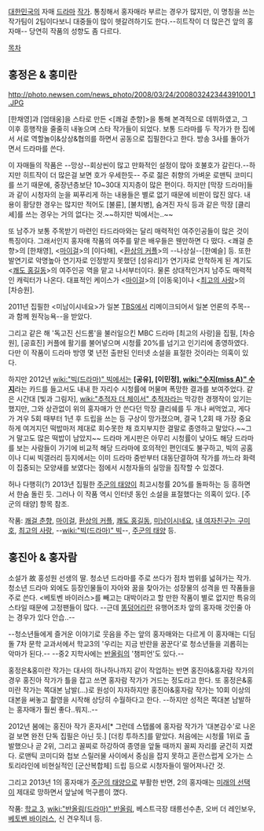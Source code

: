 [[대한민국]]의 자매 [[드라마]] [[작가]]. 통칭해서 홍자매라 부르는 경우가 많지만, 이 명칭을 쓰는 작가팀이 2팀이다보니 대중들이 많이 헷갈려하기도 한다.--히트작이 더 많은건 앞의 홍자매-- 당연히 작품의 성향도 좀 다르다.

[[목차]]
== 홍정은 & 홍미란 ==
http://photo.newsen.com/news_photo/2008/03/24/200803242344391001_1.JPG

[한채영]과 [엄태웅]을 스타로 만든 <[쾌걸 춘향]>을 통해 본격적으로 데뷔하였고, 그 이후 흥행작을 줄줄히 내놓으며 스타 작가들이 되었다. 보통 드라마를 두 작가가 한 집에서 서로 역할놀이&상상&협의를 하면서 공동으로 집필한다고 한다. 방송 3사를 돌아가면서 드라마를 쓴다.

이 자매들의 작품은 --망상--회상씬이 많고 만화적인 설정이 많아 호불호가 갈린다.--하지만 히트작이 더 많은걸 보면 호가 우세한듯-- 주로 젊은 취향의 가벼운 로맨틱 코미디를 쓰기 때문에, 중장년층보단 10~30대 지지층이 많은 편이다. 하지만 [막장 드라마]들과 같이 시청자의 눈을 찌푸리게 하는 내용들은 별로 없기 때문에 비판이 많진 않다. 내용이 황당한 경우는 많지만 적어도 [불륜], [불치병], 숨겨진 자식 등과 같은 막장 [클리셰]를 쓰는 경우는 거의 없다는 것.~~하지만 빅에서는..~~

또 남주가 보통 주목받기 마련인 타드라마와는 달리 매력적인 여주인공들이 많은 것이 특징이다. 그래서인지 홍자매 작품의 여주를 맡은 배우들은 웬만하면 다 떴다. <쾌걸 춘향>의 [한채영], <[[마이걸]]>의 [이다해], <[[환상의 커플]]>의 --나상실--[한예슬] 등. 또한 발연기로 악명높아 연기자로 인정받지 못했던 [성유리]가 연기자로 안착하게 된 계기도 <[[쾌도 홍길동]]>의 여주인공 역을 맡고 나서부터이다. 물론 상대적인거지 남주도 매력적인 캐릭터가 나온다. 대표적인 케이스가 <[[마이걸]]>의 [이동욱]이나 <[[최고의 사랑]]>의 [차승원].

2011년 집필한 <미남이시네요>가 일본 [[TBS]]에서 리메이크되어서 일본 언론의 주목--과 함께 원작능욕--을 받았다.

그리고 같은 해 '독고진 신드롬'을 불러일으킨 MBC 드라마 [최고의 사랑]을 집필, [차승원], [공효진] 커플에 활기를 불어넣으며 시청률 20%를 넘기고 인기리에 종영하였다. 다만 이 작품이 드라마 방영 몇 년전 출판된 인터넷 소설을 표절한 것이라는 의혹이 있다.

하지만 2012년 [[wiki:"빅(드라마)" 빅]]에서는 '''[공유], [이민정], [[wiki:"수지(miss A)" 수지]]'''라는 카드를 들고서도 내내 한 자리수 시청률에 머물며 폭망한 결과를 보여주었다. 같은 시간대 [빛과 그림자], [[wiki:"추적자 더 체이서" 추적자]]라는 막강한 경쟁작이 있기는 했지만, 그와 상관없이 위의 홍자매가 안 쓴다던 막장 클리쉐를 두 개나 써먹었고, 게다가 겨우 5회 때부터 1년 후 드립을 쓰는 등 구상이 망가졌으며, 결국 1,2회 때 가장 중요하게 여겨지던 떡밥마저 제대로 회수못한 채 흐지부지한 결말로 종영하고 말았다.~~그거 말고도 많은 떡밥이 남았지~~ 드라마 게시판은 아무리 시청률이 낮아도 해당 드라마를 보는 사람들이 가기에 비교적 해당 드라마에 호의적인 편인데도 불구하고, 빅의 공홈이나 디씨 빅갤러리 등지에서는 이미 드라마 중반부터 대동단결하여 작가를 까느라 화력이 집중되는 모양새를 보였다는 점에서 시청자들의 실망을 짐작할 수 있겠다.

허나 다행히(?) 2013년 집필한 [[주군의 태양]]이 최고시청률 20%를 돌파하는 등 흥하면서 한숨 돌린 듯. 그러나 이 작품 역시 인터넷 동인 소설을 표절했다는 의혹이 있다. [주군의 태양] 항목 참조.

작품: [[쾌걸 춘향]], [[마이걸]], [[환상의 커플]], [[쾌도 홍길동]], [[미남이시네요]], [[내 여자친구는 구미호]], [[최고의 사랑]], --[[wiki:"빅(드라마)" 빅]]--, [[주군의 태양]] 등.

== 홍진아 & 홍자람 ==
소설가 故 홍성원 선생의 딸. 청소년 드라마를 주로 쓰다가 점차 범위를 넓혀가는 작가. 청소년 드라마 외에도 등장인물들이 자아와 꿈을 찾아가는 성장물의 성격을 띤 작품들을 주로 쓴다. <베토벤 바이러스>를 빼고는 대박이라고 할 만한 작품이 별로 없지만 특유의 스타일 때문에 고정팬들이 많다. --근데 [[똥덩어리]]란 유행어조차 앞의 홍자매 것인줄 아는 경우가 있다 안습..--

--청소년들에게 즐거운 이야기로 웃음을 주는 앞의 홍자매와는 다르게 이 홍자매는 디딤돌 7차 문학 교과서에서 학교3의 '우리는 지금 반란을 꿈꾼다'로 청소년들을 괴롭히는 악마가 된다.-- --중2 지학사에는 [[반올림]]의 '챔피언'도 있다.--

홍정은&홍미란 작가는 대사의 하나하나까지 같이 작업하는 반면 홍진아&홍자람 작가의 경우 홍진아 작가가 틀을 잡고 쓰면 홍자람 작가가 거드는 정도라고 한다. 또 홍정은&홍미란 작가는 쪽대본 남발(...)로 원성이 자자하지만 홍진아&홍자람 작가는 10회 이상의 대본을 써놓고 촬영을 시작해 상당히 수월하다고 한다. --하지만 성적은 쪽대본 남발하는 홍자매가 훨씬 좋다..뭐지..--

2012년 봄에는 홍진아 작가 혼자서[* 그런데 스탭롤에 홍자람 작가가 '대본감수'로 나온 걸 보면 완전 단독 집필은 아닌 듯.] [더킹 투하츠]를 맡았다. 처음에는 시청률 1위로 출발했으나 곧 2위, 그리고 꼴찌로 하강하여 종영을 앞둘 때까지 꼴찌 자리를 굳건히 지켰다. 로맨틱 코미디와 첩보 스릴러물 사이에서 중심을 잡지 못하고 혼란스럽게 오가는 스토리라인에 비현실적인 [군산복합체] 드립 등으로 시청자들이 떨어져나간 것.

그리고 2013년 1의 홍자매가 [[주군의 태양]]으로 부활한 반면, 2의 홍자매는 [[미래의 선택]]이 제대로 망하면서 앞날에 먹구름이 꼈다.

작품: [[학교 3]], [[wiki:"반올림(드라마)" 반올림]], 베스트극장 태릉선수촌, 오버 더 레인보우, [[베토벤 바이러스]], 신 견우직녀 등.
